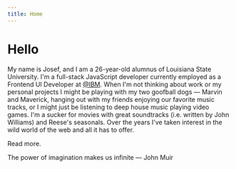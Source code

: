 ```yaml
---
title: Home
---
```


# Hello

My name is Josef, and I am a 26-year-old alumnus of Louisiana State University. I'm a
full-stack JavaScript developer currently employed as a Frontend UI Developer at <a href="https://twitter.com/IBM" target="_blank" rel="noopener noreferrer">@IBM</a>. When I'm not thinking about work or my personal projects I might be playing with my two
goofball dogs &mdash; Marvin and Maverick, hanging out with my friends enjoying our favorite
music tracks, or I might just be listening to deep house music playing video games. I'm a
sucker for movies with great soundtracks (i.e. written by John Williams) and Reese's
seasonals. Over the years I've taken interest in the wild world of the web and all it has to
offer. <br />

<Link to="/about/">Read more.</Link>

<Quote>The power of imagination makes us infinite &mdash; John Muir</Quote>
